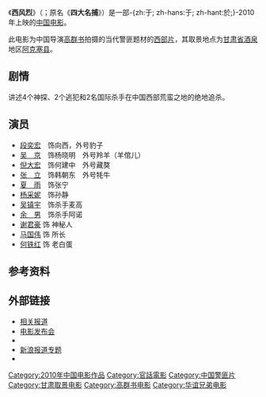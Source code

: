 {{Infobox Film
| name               = 西风烈
| original_name      = {{lang|en|}}
| image              = 电影西风烈2010年.jpg
| caption            = 
| director           = [[高群书|高群书]]
| producer           = 高群书
| writer             = 高群书
| starring           = [[段奕宏|段奕宏]]<br/>[[倪大宏|倪大宏]]<br/>[[吳京_(演員)|吴　京]]<br/>[[张立|张　立]]<br/>[[吴镇宇|吴镇宇]]<br/>[[余男|余　男]]<br/>[[夏雨_(中国大陆)|夏　雨]]<br/>[[杨采妮|杨采妮]]
| music              = [[安栋|安　栋]]
| cinematography     = [[杜杰|杜　杰]]
| editing            = [[杨红雨|杨红雨]]
| production_company = [[联能传媒|联能传媒]]<br/>[[华谊兄弟|华谊兄弟]]<br/>[[北京亚环时代传媒|北京亚环时代传媒]]<br/>[[北京盟将威影视|北京盟将威影视]]<br/>[[浙江金球影业|浙江金球影业]]<br/>[[东川国际文化传媒|东川国际文化传媒]]
| distributor        = 
| released           = 2010年10月28日
| runtime            = 
| country            = {{中國大陸電影產地}}
| language           = [[普通话|普通话]]
| budget             = 
| gross              = 
}}
《'''西风烈'''》（{{lang-en|'''Wind Blast'''}}；原名《'''四大名捕'''》）是一部-{zh:于; zh-hans:于; zh-hant:於;}-2010年上映的[[中国电影|中国电影]]。

此电影为中国导演[[高群书|高群书]]拍摄的当代警匪题材的[[西部片|西部片]]，其取景地点为[[甘肃省|甘肃省]][[酒泉|酒泉]]地区[[阿克塞县|阿克塞县]]。

==剧情==
讲述4个神探、2个逃犯和2名国际杀手在中国西部荒蛮之地的绝地追杀。

==演员==
*[[段奕宏|段奕宏]]　饰向西，外号豹子
*[[吳京_(演員)|吴　京]]　饰杨晓明　外号羚羊（羊倌儿）
*[[倪大宏|倪大宏]]　饰何建中　外号藏獒
*[[张立|张　立]]　饰韩朝东　外号牦牛
*[[夏雨_(中国大陆)|夏　雨]]　饰张宁
*[[杨采妮|杨采妮]]　饰孙静
*[[吴镇宇|吴镇宇]]　饰杀手麦高　
*[[余男|余　男]]　饰杀手阿诺
*[[谢君豪|谢君豪]] 饰 神秘人 
*[[马国伟|马国伟]] 饰 所长
*[[何铁红|何铁红]] 饰 老白蛋

==参考资料==
<div class="references-small">
<references />
</div>

==外部链接==
*[https://web.archive.org/web/20091205154757/http://et.21cn.com/movie/xinwen/huayu/2009/11/03/7046718.shtml 相关报道] 
*[http://ent.sina.com.cn/m/c/2009-11-08/22092761971.shtml 电影发布会] {{Wayback|url=http://ent.sina.com.cn/m/c/2009-11-08/22092761971.shtml |date=20201001085439 }} 
*{{豆瓣|4082544|西风烈}}
*[http://ent.sina.com.cn/f/m/xifenglie/ 新浪报道专题] {{Wayback|url=http://ent.sina.com.cn/f/m/xifenglie/ |date=20210126100840 }}
*{{hkmdb title|14080|西风烈}}

{{高群书}}
{{吴京}}
{{楊采妮}}
{{Authority control}}
{{DEFAULTSORT:XI}}
[[Category:2010年中国电影作品|Category:2010年中国电影作品]]
[[Category:官話電影|Category:官話電影]]
[[Category:中国警匪片|Category:中国警匪片]]
[[Category:甘肃取景电影|Category:甘肃取景电影]]
[[Category:高群书电影|Category:高群书电影]]
[[Category:华谊兄弟电影|Category:华谊兄弟电影]]